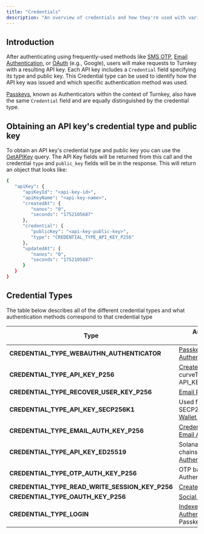 ```yaml
---
title: "Credentials"
description: "An overview of credentials and how they're used with various authentication methods"
---
```


## Introduction

After authenticating using frequently-used methods like [SMS OTP](/authentication/sms), [Email Authentication](/authentication/email), or [OAuth](/authentication/social-logins) (e.g., Google), users will make requests to Turnkey with a resulting API key. Each API key includes a `Credential` field specifying its type and public key. This Credential type can be used to identify how the API key was issued and which specific authentication method was used.

[Passkeys](/authentication/passkeys/introduction), known as Authenticators within the context of Turnkey, also have the same `Credential` field and are equally distinguished by the credential type.

## Obtaining an API key's credential type and public key

To obtain an API key's credential type and public key you can use the [GetAPIKey](/api-reference/queries/get-api-key) query. The API Key fields will be returned from this call and the credential `type` and `public_key` fields will be in the response. This will return an object that looks like:
```sh
{
   "apiKey": {
      "apiKeyId": "<api-key-id>",
      "apiKeyName": "<api-key-name>",
      "createdAt": {
         "nanos": "0",
         "seconds": "1752105687"
      },
      "credential": {
         "publicKey": "<api-key-public-key>",
         "type": "CREDENTIAL_TYPE_API_KEY_P256"
      },
      "updatedAt": {
         "nanos": "0",
         "seconds": "1752105687"
      }
   }
}
```

## Credential Types

The table below describes all of the different credential types and what authentication methods correspond to that credential type

| Type                                        | Authentication Method(s)                                         |
| --------------------------------------------| ---------------------------------------------------------------- |
| **CREDENTIAL_TYPE_WEBAUTHN_AUTHENTICATOR**      | [Passkey/Authenticator Authentication](/authentication/passkeys/introduction) |
| **CREDENTIAL_TYPE_API_KEY_P256**                | [CreateAPIKeys](/api-reference/activities/create-api-keys) - curveType API_KEY_CURVE_P256 |
| **CREDENTIAL_TYPE_RECOVER_USER_KEY_P256**       | [Email Recovery](/authentication/email#recovery-flow) |
| **CREDENTIAL_TYPE_API_KEY_SECP256K1**           | Used for Ethereum and SECP256K1 chainS [Wallet Authentication](/embedded-wallets/code-examples/wallet-auth) |
| **CREDENTIAL_TYPE_EMAIL_AUTH_KEY_P256**         | [Credential Bundle based Email Authentication](/authentication/email#credential-bundle-method) |
| **CREDENTIAL_TYPE_API_KEY_ED25519**             | Solana and ED25519 chains [Wallet Authentication](/embedded-wallets/code-examples/wallet-auth) |
| **CREDENTIAL_TYPE_OTP_AUTH_KEY_P256**           | OTP based [Email](/authentication/email#otp-based-method) or [SMS](/authentication/sms) Authentication |
| **CREDENTIAL_TYPE_READ_WRITE_SESSION_KEY_P256** | [CreateReadWriteSession](/api-reference/activities/create-read-write-session) |
| **CREDENTIAL_TYPE_OAUTH_KEY_P256**              | [Social Logins](/authentication/social-logins) |
| **CREDENTIAL_TYPE_LOGIN**                       | [IndexedDB Authentication](/sdks/javascript-browser#indexeddbclient); OTP, Passkey, or OAuth |